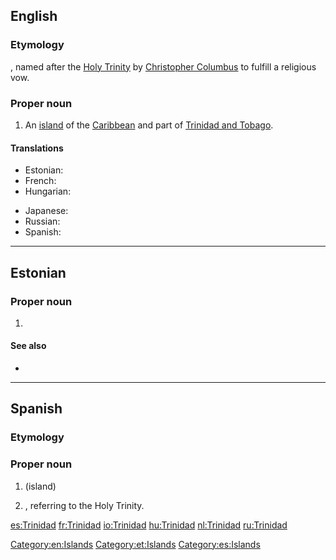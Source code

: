 ==English==
{{wikipedia}}

===Etymology===
{{etyl|es}} {{term|trinidad||trinity}}, named after the [[Holy Trinity]] by [[Christopher Columbus]] to fulfill a religious vow.

===Proper noun===
{{en-proper noun}}

# An [[island]] of the [[Caribbean]] and part of [[Trinidad and Tobago]].

====Translations====
{{trans-top|an island of the Caribbean}}
* Estonian: {{t-|et|Trinidad}}
* French: {{t+|fr|Trinité|f}}
* Hungarian: {{t+|hu|Trinidad}}
{{trans-mid}}
* Japanese: {{t-|ja|トリニダード島|tr=torinidādotō}}
* Russian: {{t|ru|Тринидад|m|tr=Trinidád}}
* Spanish: {{t+|es|Trinidad|f}}
{{trans-bottom}}

[[Category:en:Islands]]

----

==Estonian==
{{wikipedia|lang=et}}

===Proper noun===
{{head|et|proper noun}}

# {{l|en|Trinidad}}

====See also====
* {{l|et|Trinidad ja Tobago}}

[[Category:et:Islands]]

----

==Spanish==

===Etymology===
{{term|trinidad||trinity|lang=es}}

===Proper noun===
{{head|es|proper noun|f}}

# {{l|en||Trinidad}} (island)
# {{given name|female|lang=es}}, referring to the Holy Trinity.

[[Category:es:Islands]]

[[es:Trinidad]]
[[fr:Trinidad]]
[[io:Trinidad]]
[[hu:Trinidad]]
[[nl:Trinidad]]
[[ru:Trinidad]]